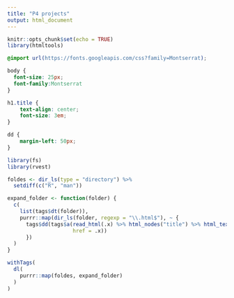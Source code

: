 ```yaml
---
title: "P4 projects"
output: html_document
---
```


```r
knitr::opts_chunk$set(echo = TRUE)
library(htmltools)
```

```css
@import url(https://fonts.googleapis.com/css?family=Montserrat);

body {
  font-size: 25px;
  font-family:Montserrat
}

h1.title {
    text-align: center;
    font-size: 3em;
}

dd {
    margin-left: 50px;
}
```


```r
library(fs)
library(rvest)

foldes <- dir_ls(type = "directory") %>%
  setdiff(c("R", "man"))

expand_folder <- function(folder) {
  c(
    list(tags$dt(folder)),
    purrr::map(dir_ls(folder, regexp = "\\.html$"), ~ {
      tags$dd(tags$a(read_html(.x) %>% html_nodes("title") %>% html_text(), 
                     href = .x))
      })
  )
}

```

```r
withTags(
  dl(
    purrr::map(foldes, expand_folder)
  )
)
```
